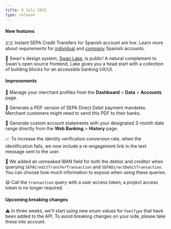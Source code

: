 ```yaml
---
title: 6 July 2023
type: release
---
```


#### New features

🇪🇸 Instant SEPA Credit Transfers for Spanish account are live.
Learn more about requirements for [individual](/topics/onboarding/individual/#country-reqs) and [company](/topics/onboarding/company/#country-reqs) Spanish accounts.

🦢 Swan's design system, [Swan Lake](https://zeroheight.com/6708370bc/p/56dc72-lake), is public!
A natural complement to Swan's open source frontend, Lake gives you a head start with a collection of building blocks for an accessible banking UX/UI.

#### Improvements

🛒 Manage your merchant profiles from the **Dashboard** > **Data** > **Accounts** page.

📃 Generate a PDF version of SEPA Direct Debit payment mandates.
Merchant customers might need to send this PDF to their banks.

📄 Generate custom account statements with your designated 3-month date range directly from the **Web Banking** > **History** page.

📈 To increase the identity verification conversion rate, when the identification fails, we now include a re-engagement link in the text message sent to the user.

👀 We added an unmasked IBAN field for both the debtor and creditor when querying `SEPACreditTransferTransaction` and `SEPADirectDebitTransaction`.
You can choose how much information to expose when using these queries.

😃 Call the `transaction` query with a user access token; a project access token is no longer required.

#### Upcoming breaking changes

⚠️ In three weeks, we'll start using new enum values for `FeesType` that have been added to the API.
To avoid breaking changes on your side, please take these into account.
